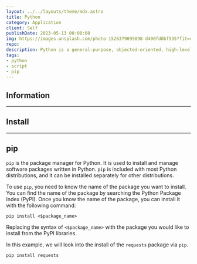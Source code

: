 ```yaml
---
layout: ../../layouts/theme/mdx.astro
title: Python
category: Application
client: Self
publishDate: 2023-05-13 00:00:00
img: https://images.unsplash.com/photo-1526379095098-d400fd0bf935?fit=crop&w=1400&h=700&q=75
repo: 
description: Python is a general-purpose, objected-oriented, high-level programming language.  It is known for its simplicity, readability, and versatility. Python is often used for web development, data science, machine learning, and artificial intelligence.
tags:
- python
- script
- pip
---
```


## Information

---

## Install

---

## pip

`pip` is the package manager for Python. 
It is used to install and manage software packages written in Python. 
`pip` is included with most Python distributions, and it can be installed separately for other distributions.

To use `pip`, you need to know the name of the package you want to install. 
You can find the name of the package by searching the Python Package Index (PyPI). 
Once you know the name of the package, you can install it with the following command:

```shell
pip install <$package_name>
```

Replacing the syntax of `<$package_name>` with the package you would like to install from the PyPI libraries.

In this example, we will look into the install of the `requests` package via `pip`.

```shell
pip install requests
```
